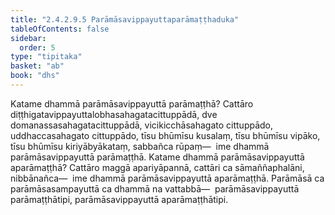 ```yaml
---
title: "2.4.2.9.5 Parāmāsavippayuttaparāmaṭṭhaduka"
tableOfContents: false
sidebar:
  order: 5
type: "tipitaka"
basket: "ab"
book: "dhs"
---
```



<DynamicBreadcrumb />

<Division number="1523" book="dhs">

<Paragraph number="2234" book="dhs">
Katame dhammā parāmāsavippayuttā parāmaṭṭhā? Cattāro diṭṭhigatavippayuttalobhasahagatacittuppādā, dve domanassasahagatacittuppādā, vicikicchāsahagato cittuppādo, uddhaccasahagato cittuppādo, tīsu bhūmīsu kusalaṃ, tīsu bhūmīsu vipāko, tīsu bhūmīsu kiriyābyākataṃ, sabbañca rūpaṃ—  ime dhammā parāmāsavippayuttā parāmaṭṭhā.
</Paragraph>

</Division>
<Division number="1524" book="dhs">

<Paragraph number="2235" book="dhs">
Katame dhammā parāmāsavippayuttā aparāmaṭṭhā? Cattāro maggā apariyāpannā, cattāri ca sāmaññaphalāni, nibbānañca—  ime dhammā parāmāsavippayuttā aparāmaṭṭhā. Parāmāsā ca parāmāsasampayuttā ca dhammā na vattabbā—  parāmāsavippayuttā parāmaṭṭhātipi, parāmāsavippayuttā aparāmaṭṭhātipi.
</Paragraph>
</Division>